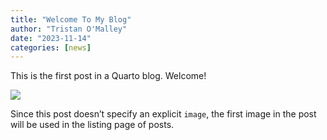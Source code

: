 ```yaml
---
title: "Welcome To My Blog"
author: "Tristan O'Malley"
date: "2023-11-14"
categories: [news]
---
```


This is the first post in a Quarto blog. Welcome!

![](thumbnail.jpg)

Since this post doesn't specify an explicit `image`, the first image in the post will be used in the listing page of posts.
